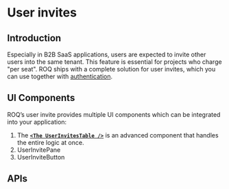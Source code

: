 
# User invites

## Introduction

Especially in B2B SaaS applications, users are expected to invite other users into the same tenant. This feature is
essential for projects who charge "per seat". ROQ ships with a complete solution for user invites, which you can use
together with [authentication](/authentication).

## UI Components

ROQ’s user invite provides multiple UI components which can be integrated into your application:

1. The [**`<The UserInvitesTable />`**](/user-invites/user-invites-table) is an
   advanced component that handles the entire logic at once.
2. UserInvitePane
3. UserInviteButton

## APIs
